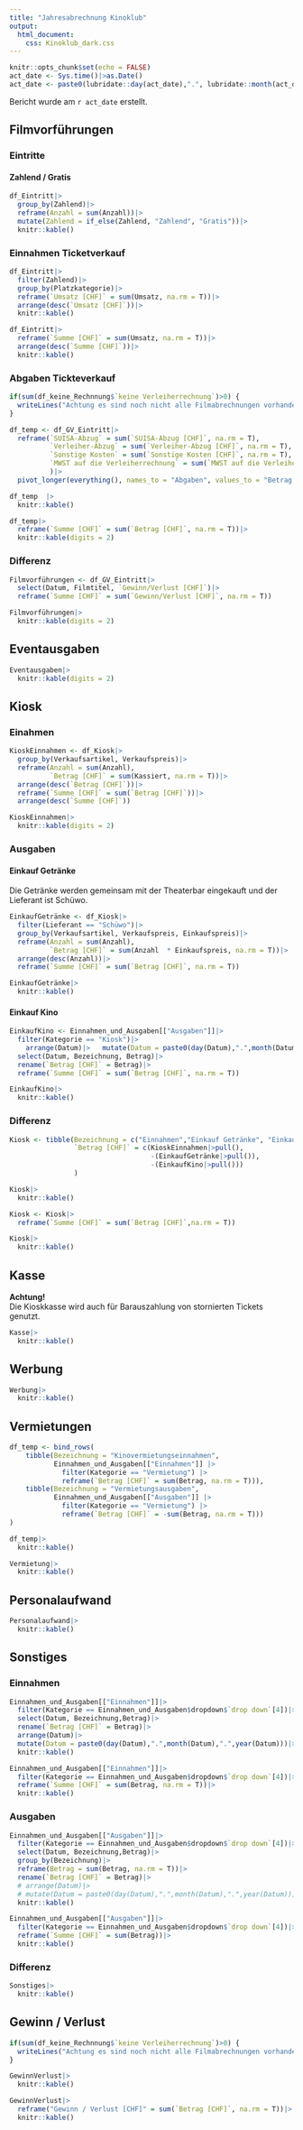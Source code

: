 ```yaml
---
title: "Jahresabrechnung Kinoklub"
output: 
  html_document:
    css: Kinoklub_dark.css
---
```


```r
knitr::opts_chunk$set(echo = FALSE)
act_date <- Sys.time()|>as.Date()
act_date <- paste0(lubridate::day(act_date),".", lubridate::month(act_date),".", lubridate::year(act_date))
```

Bericht wurde am `r act_date` erstellt.

## Filmvorführungen

### Eintritte
#### Zahlend / Gratis 
```r
df_Eintritt|>
  group_by(Zahlend)|>
  reframe(Anzahl = sum(Anzahl))|>
  mutate(Zahlend = if_else(Zahlend, "Zahlend", "Gratis"))|>
  knitr::kable()
```


### Einnahmen Ticketverkauf
```r
df_Eintritt|>
  filter(Zahlend)|>
  group_by(Platzkategorie)|>
  reframe(`Umsatz [CHF]` = sum(Umsatz, na.rm = T))|>
  arrange(desc(`Umsatz [CHF]`))|>
  knitr::kable()
```


```r
df_Eintritt|>
  reframe(`Summe [CHF]` = sum(Umsatz, na.rm = T))|>
  arrange(desc(`Summe [CHF]`))|>
  knitr::kable()
```


### Abgaben Tickteverkauf

```r
if(sum(df_keine_Rechnnung$`keine Verleiherrechnung`)>0) {
  writeLines("Achtung es sind noch nicht alle Filmabrechnungen vorhanden. Die Sonstigen Ausgaben können sich demnach noch ändern.")
}
```

```r
df_temp <- df_GV_Eintritt|>
  reframe(`SUISA-Abzug` = sum(`SUISA-Abzug [CHF]`, na.rm = T),
          `Verleiher-Abzug` = sum(`Verleiher-Abzug [CHF]`, na.rm = T),
          `Sonstige Kosten` = sum(`Sonstige Kosten [CHF]`, na.rm = T),
          `MWST auf die Verleiherrechnung` = sum(`MWST auf die Verleiherrechnung [CHF]`, na.rm = T)
          )|>
  pivot_longer(everything(), names_to = "Abgaben", values_to = "Betrag [CHF]")

df_temp  |>
  knitr::kable()
```

```r
df_temp|>
  reframe(`Summe [CHF]` = sum(`Betrag [CHF]`, na.rm = T))|>
  knitr::kable(digits = 2)
```


### Differenz
```r
Filmvorführungen <- df_GV_Eintritt|>
  select(Datum, Filmtitel, `Gewinn/Verlust [CHF]`)|>
  reframe(`Summe [CHF]` = sum(`Gewinn/Verlust [CHF]`, na.rm = T))

Filmvorführungen|>
  knitr::kable(digits = 2)
```

## Eventausgaben

```r
Eventausgaben|>
  knitr::kable(digits = 2)
```


## Kiosk
### Einahmen

```r
KioskEinnahmen <- df_Kiosk|>
  group_by(Verkaufsartikel, Verkaufspreis)|>
  reframe(Anzahl = sum(Anzahl),
          `Betrag [CHF]` = sum(Kassiert, na.rm = T))|>
  arrange(desc(`Betrag [CHF]`))|>
  reframe(`Summe [CHF]` = sum(`Betrag [CHF]`))|>
  arrange(desc(`Summe [CHF]`))

KioskEinnahmen|>
  knitr::kable(digits = 2)
```


### Ausgaben
#### Einkauf Getränke
Die Getränke werden gemeinsam mit der Theaterbar eingekauft und der Lieferant ist Schüwo. 
```r
EinkaufGetränke <- df_Kiosk|>
  filter(Lieferant == "Schüwo")|>
  group_by(Verkaufsartikel, Verkaufspreis, Einkaufspreis)|>
  reframe(Anzahl = sum(Anzahl),
          `Betrag [CHF]` = sum(Anzahl  * Einkaufspreis, na.rm = T))|>
  arrange(desc(Anzahl))|>
  reframe(`Summe [CHF]` = sum(`Betrag [CHF]`, na.rm = T))

EinkaufGetränke|>
  knitr::kable()
```


#### Einkauf Kino
```r
EinkaufKino <- Einnahmen_und_Ausgaben[["Ausgaben"]]|>
  filter(Kategorie == "Kiosk")|>
    arrange(Datum)|>   mutate(Datum = paste0(day(Datum),".",month(Datum),".",year(Datum)))|>
  select(Datum, Bezeichnung, Betrag)|>
  rename(`Betrag [CHF]` = Betrag)|>
  reframe(`Summe [CHF]` = sum(`Betrag [CHF]`, na.rm = T))

EinkaufKino|>  
  knitr::kable()
```


### Differenz
```r
Kiosk <- tibble(Bezeichnung = c("Einnahmen","Einkauf Getränke", "Einkauf Kino"),
                `Betrag [CHF]` = c(KioskEinnahmen|>pull(),
                                   -(EinkaufGetränke|>pull()),
                                   -(EinkaufKino|>pull()))
                )

Kiosk|>
  knitr::kable()

```

```r
Kiosk <- Kiosk|>
  reframe(`Summe [CHF]` = sum(`Betrag [CHF]`,na.rm = T))

Kiosk|>
  knitr::kable()
```

## Kasse
**Achtung!** \
Die Kioskkasse wird auch für Barauszahlung von stornierten Tickets genutzt. 

```r
Kasse|>
  knitr::kable()
```

## Werbung

```r
Werbung|>
  knitr::kable()
```


## Vermietungen 

```r
df_temp <- bind_rows(
    tibble(Bezeichnung = "Kinovermietungseinnahmen",
           Einnahmen_und_Ausgaben[["Einnahmen"]] |>
             filter(Kategorie == "Vermietung") |>
             reframe(`Betrag [CHF]` = sum(Betrag, na.rm = T))),
    tibble(Bezeichnung = "Vermietungsausgaben",
           Einnahmen_und_Ausgaben[["Ausgaben"]] |>
             filter(Kategorie == "Vermietung") |>
             reframe(`Betrag [CHF]` = -sum(Betrag, na.rm = T)))
)

df_temp|>
  knitr::kable()

```
```r
Vermietung|>
  knitr::kable()
```

## Personalaufwand
```r
Personalaufwand|>
  knitr::kable()

```


## Sonstiges

### Einnahmen
```r
Einnahmen_und_Ausgaben[["Einnahmen"]]|>
  filter(Kategorie == Einnahmen_und_Ausgaben$dropdown$`drop down`[4])|>
  select(Datum, Bezeichnung,Betrag)|>
  rename(`Betrag [CHF]` = Betrag)|>
  arrange(Datum)|>   
  mutate(Datum = paste0(day(Datum),".",month(Datum),".",year(Datum)))|>
  knitr::kable()

```

```r
Einnahmen_und_Ausgaben[["Einnahmen"]]|>
  filter(Kategorie == Einnahmen_und_Ausgaben$dropdown$`drop down`[4])|>
  reframe(`Summe [CHF]` = sum(Betrag, na.rm = T))|>
  knitr::kable()

```

### Ausgaben
```r
Einnahmen_und_Ausgaben[["Ausgaben"]]|>
  filter(Kategorie == Einnahmen_und_Ausgaben$dropdown$`drop down`[4])|>
  select(Datum, Bezeichnung,Betrag)|>
  group_by(Bezeichnung)|>
  reframe(Betrag = sum(Betrag, na.rm = T))|>
  rename(`Betrag [CHF]` = Betrag)|>
  # arrange(Datum)|>
  # mutate(Datum = paste0(day(Datum),".",month(Datum),".",year(Datum)))|>
  knitr::kable()

```

```r
Einnahmen_und_Ausgaben[["Ausgaben"]]|>
  filter(Kategorie == Einnahmen_und_Ausgaben$dropdown$`drop down`[4])|>
  reframe(`Summe [CHF]` = sum(Betrag))|>
  knitr::kable()

```

### Differenz
```r
Sonstiges|>
  knitr::kable()

```



## Gewinn / Verlust
```r
if(sum(df_keine_Rechnnung$`keine Verleiherrechnung`)>0) {
  writeLines("Achtung es sind noch nicht alle Filmabrechnungen vorhanden. Die Einnahmen aus dem Ticketverkauf werden sich noch ändern.")
}
```

```r
GewinnVerlust|>
  knitr::kable()
```

```r
GewinnVerlust|>
  reframe("Gewinn / Verlust [CHF]" = sum(`Betrag [CHF]`, na.rm = T))|>
  knitr::kable()
```


\
\
\
\
\
\
